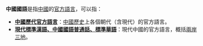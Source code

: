 '''中國國語'''是指[[中國|中國]]的[[官方語言|官方語言]]，可以指：
*'''[[中國歷代官方語言|中國歷代官方語言]]'''：[[中國歷史|中國歷史]]上各個朝代（含現代）的官方語言。
*'''[[現代標準漢語|現代標準漢語、中國國語普通話、標準華語]]'''：現代中國的官方語言，概括[[兩岸三地|兩岸三地]]。
{{消歧义|中國國語|Cat=四字消歧义}}